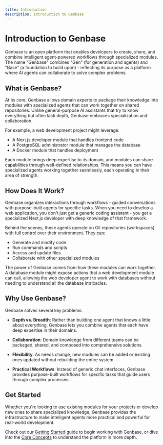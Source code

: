 ```yaml
---
title: Introduction
description: Introduction to Genbase
---
```



# Introduction to Genbase

Genbase is an open platform that enables developers to create, share, and combine intelligent agent-powered workflows through specialized modules. The name "Genbase" combines "Gen" (for generation and agents) and "Base" (a foundation to build upon) - reflecting its purpose as a platform where AI agents can collaborate to solve complex problems.

## What is Genbase?

At its core, Genbase allows domain experts to package their knowledge into modules with specialized agents that can work together on shared repositories. Unlike general-purpose AI assistants that try to know everything but often lack depth, Genbase embraces specialization and collaboration.

For example, a web development project might leverage:
- A Next.js developer module that handles frontend code
- A PostgreSQL administrator module that manages the database
- A Docker module that handles deployment

Each module brings deep expertise to its domain, and modules can share capabilities through well-defined relationships. This means you can have specialized agents working together seamlessly, each operating in their area of strength.

## How Does It Work?

Genbase organizes interactions through workflows - guided conversations with purpose-built agents for specific tasks. When you need to develop a web application, you don't just get a generic coding assistant - you get a specialized Next.js developer with deep knowledge of that framework.

Behind the scenes, these agents operate on Git repositories (workspaces) with full control over their environment. They can:

- Generate and modify code
- Run commands and scripts
- Access and update files
- Collaborate with other specialized modules

The power of Genbase comes from how these modules can work together. A database module might expose actions that a web development module can call, allowing the web developer agent to work with databases without needing to understand all the database intricacies.

## Why Use Genbase?

Genbase solves several key problems:

- **Depth vs. Breadth**: Rather than building one agent that knows a little about everything, Genbase lets you combine agents that each have deep expertise in their domains.

- **Collaboration**: Domain knowledge from different teams can be packaged, shared, and composed into comprehensive solutions.

- **Flexibility**: As needs change, new modules can be added or existing ones updated without rebuilding the entire system.

- **Practical Workflows**: Instead of generic chat interfaces, Genbase provides purpose-built workflows for specific tasks that guide users through complex processes.

## Get Started

Whether you're looking to use existing modules for your projects or develop new ones to share specialized knowledge, Genbase provides the infrastructure to make intelligent agents more practical and powerful for real-world development.

Check out our [Getting Started](/docs/getting-started) guide to begin working with Genbase, or dive into the [Core Concepts](/docs/concepts) to understand the platform in more depth.